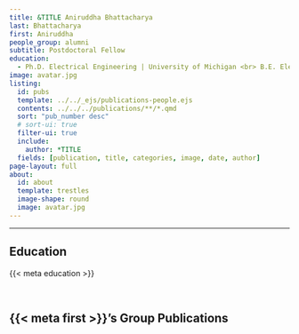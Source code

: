 ```yaml
---
title: &TITLE Aniruddha Bhattacharya
last: Bhattacharya
first: Aniruddha
people_group: alumni
subtitle: Postdoctoral Fellow
education:
  - Ph.D. Electrical Engineering | University of Michigan <br> B.E. Electrical Engineering | Indian Institute of Engineering Science and Technology
image: avatar.jpg
listing:
  id: pubs
  template: ../../_ejs/publications-people.ejs 
  contents: ../../../publications/**/*.qmd
  sort: "pub_number desc"
  # sort-ui: true
  filter-ui: true
  include:
    author: *TITLE
  fields: [publication, title, categories, image, date, author]
page-layout: full
about: 
  id: about
  template: trestles
  image-shape: round
  image: avatar.jpg
---
```


<hr>


:::{#about}



## Education
{{< meta education >}}

<br>

:::

## {{< meta first >}}'s Group Publications

:::{#pubs}
:::

